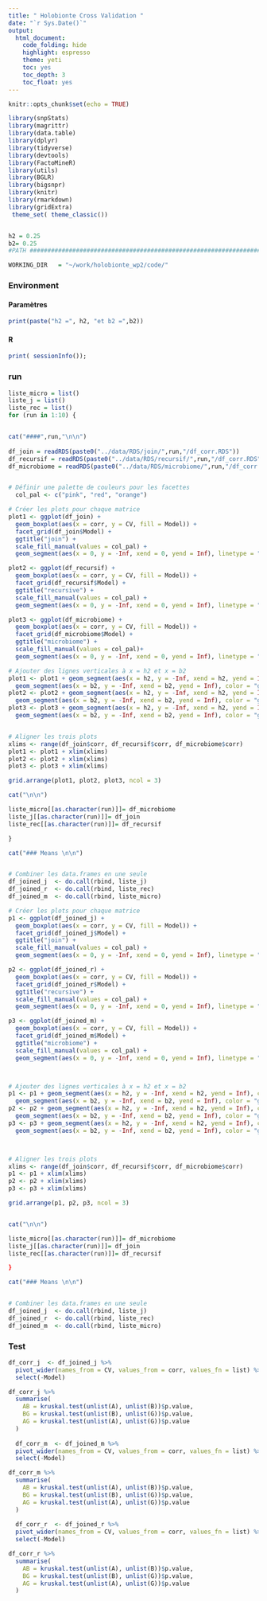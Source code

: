 ```yaml
---
title: " Holobionte Cross Validation "
date: "`r Sys.Date()`"
output:
  html_document:
    code_folding: hide
    highlight: espresso
    theme: yeti
    toc: yes
    toc_depth: 3
    toc_float: yes
---
```



```r
knitr::opts_chunk$set(echo = TRUE)
```

```r


library(snpStats)
library(magrittr)
library(data.table)
library(dplyr)
library(tidyverse)
library(devtools)
library(FactoMineR)
library(utils)
library(BGLR)
library(bigsnpr)
library(knitr)
library(rmarkdown)
library(gridExtra)
 theme_set( theme_classic())



```



[//]: # "Load the various chunks in the various files"
```r


h2 = 0.25
b2= 0.25
#PATH ##########################################################################

WORKING_DIR   = "~/work/holobionte_wp2/code/"
```



### Environment  {.tabset}

#### Paramètres

```r

print(paste("h2 =", h2, "et b2 =",b2))

```

#### R

```r
print( sessionInfo());

```

### run   {.tabset .tabset-fade}
``` r

liste_micro = list()
liste_j = list()
liste_rec = list()
for (run in 1:10) {


cat("####",run,"\n\n")
  
df_join = readRDS(paste0("../data/RDS/join/",run,"/df_corr.RDS"))
df_recursif = readRDS(paste0("../data/RDS/recursif/",run,"/df_corr.RDS"))
df_microbiome = readRDS(paste0("../data/RDS/microbiome/",run,"/df_corr.RDS"))


# Définir une palette de couleurs pour les facettes
  col_pal <- c("pink", "red", "orange")

# Créer les plots pour chaque matrice
plot1 <- ggplot(df_join) + 
  geom_boxplot(aes(x = corr, y = CV, fill = Model)) + 
  facet_grid(df_join$Model) +
  ggtitle("join") +
  scale_fill_manual(values = col_pal) + 
  geom_segment(aes(x = 0, y = -Inf, xend = 0, yend = Inf), linetype = "dashed")

plot2 <- ggplot(df_recursif) + 
  geom_boxplot(aes(x = corr, y = CV, fill = Model)) + 
  facet_grid(df_recursif$Model) +
  ggtitle("recursive") +
  scale_fill_manual(values = col_pal) +
  geom_segment(aes(x = 0, y = -Inf, xend = 0, yend = Inf), linetype = "dashed")

plot3 <- ggplot(df_microbiome) + 
  geom_boxplot(aes(x = corr, y = CV, fill = Model)) + 
  facet_grid(df_microbiome$Model) +
  ggtitle("microbiome") +
  scale_fill_manual(values = col_pal)+
  geom_segment(aes(x = 0, y = -Inf, xend = 0, yend = Inf), linetype = "dashed")

# Ajouter des lignes verticales à x = h2 et x = b2
plot1 <- plot1 + geom_segment(aes(x = h2, y = -Inf, xend = h2, yend = Inf), color = "blue") +
  geom_segment(aes(x = b2, y = -Inf, xend = b2, yend = Inf), color = "green")
plot2 <- plot2 + geom_segment(aes(x = h2, y = -Inf, xend = h2, yend = Inf), color = "blue") +
  geom_segment(aes(x = b2, y = -Inf, xend = b2, yend = Inf), color = "green")
plot3 <- plot3 + geom_segment(aes(x = h2, y = -Inf, xend = h2, yend = Inf), color = "blue") +
  geom_segment(aes(x = b2, y = -Inf, xend = b2, yend = Inf), color = "green")


# Aligner les trois plots
xlims <- range(df_join$corr, df_recursif$corr, df_microbiome$corr)
plot1 <- plot1 + xlim(xlims)
plot2 <- plot2 + xlim(xlims)
plot3 <- plot3 + xlim(xlims)

grid.arrange(plot1, plot2, plot3, ncol = 3)

cat("\n\n")

liste_micro[[as.character(run)]]= df_microbiome
liste_j[[as.character(run)]]= df_join
liste_rec[[as.character(run)]]= df_recursif

}

cat("### Means \n\n")


# Combiner les data.frames en une seule
df_joined_j  <- do.call(rbind, liste_j)
df_joined_r  <- do.call(rbind, liste_rec)
df_joined_m  <- do.call(rbind, liste_micro)

# Créer les plots pour chaque matrice
p1 <- ggplot(df_joined_j) + 
  geom_boxplot(aes(x = corr, y = CV, fill = Model)) + 
  facet_grid(df_joined_j$Model) +
  ggtitle("join") +
  scale_fill_manual(values = col_pal) + 
  geom_segment(aes(x = 0, y = -Inf, xend = 0, yend = Inf), linetype = "dashed")

p2 <- ggplot(df_joined_r) + 
  geom_boxplot(aes(x = corr, y = CV, fill = Model)) + 
  facet_grid(df_joined_r$Model) +
  ggtitle("recursive") +
  scale_fill_manual(values = col_pal) + 
  geom_segment(aes(x = 0, y = -Inf, xend = 0, yend = Inf), linetype = "dashed")

p3 <- ggplot(df_joined_m) + 
  geom_boxplot(aes(x = corr, y = CV, fill = Model)) + 
  facet_grid(df_joined_m$Model) +
  ggtitle("microbiome") +
  scale_fill_manual(values = col_pal) + 
  geom_segment(aes(x = 0, y = -Inf, xend = 0, yend = Inf), linetype = "dashed")



# Ajouter des lignes verticales à x = h2 et x = b2
p1 <- p1 + geom_segment(aes(x = h2, y = -Inf, xend = h2, yend = Inf), color = "blue") +
  geom_segment(aes(x = b2, y = -Inf, xend = b2, yend = Inf), color = "green")
p2 <- p2 + geom_segment(aes(x = h2, y = -Inf, xend = h2, yend = Inf), color = "blue") +
  geom_segment(aes(x = b2, y = -Inf, xend = b2, yend = Inf), color = "green")
p3 <- p3 + geom_segment(aes(x = h2, y = -Inf, xend = h2, yend = Inf), color = "blue") +
  geom_segment(aes(x = b2, y = -Inf, xend = b2, yend = Inf), color = "green")



# Aligner les trois plots
xlims <- range(df_join$corr, df_recursif$corr, df_microbiome$corr)
p1 <- p1 + xlim(xlims)
p2 <- p2 + xlim(xlims)
p3 <- p3 + xlim(xlims)

grid.arrange(p1, p2, p3, ncol = 3)


cat("\n\n")

liste_micro[[as.character(run)]]= df_microbiome
liste_j[[as.character(run)]]= df_join
liste_rec[[as.character(run)]]= df_recursif

}

cat("### Means \n\n")


# Combiner les data.frames en une seule
df_joined_j  <- do.call(rbind, liste_j)
df_joined_r  <- do.call(rbind, liste_rec)
df_joined_m  <- do.call(rbind, liste_micro)

```

### Test
```r


df_corr_j  <- df_joined_j %>%
  pivot_wider(names_from = CV, values_from = corr, values_fn = list) %>%
  select(-Model)

df_corr_j %>%
  summarise(
    AB = kruskal.test(unlist(A), unlist(B))$p.value,
    BG = kruskal.test(unlist(B), unlist(G))$p.value,
    AG = kruskal.test(unlist(A), unlist(G))$p.value
  )
 
  df_corr_m  <- df_joined_m %>%
  pivot_wider(names_from = CV, values_from = corr, values_fn = list) %>%
  select(-Model)

df_corr_m %>%
  summarise(
    AB = kruskal.test(unlist(A), unlist(B))$p.value,
    BG = kruskal.test(unlist(B), unlist(G))$p.value,
    AG = kruskal.test(unlist(A), unlist(G))$p.value
  )
  
  df_corr_r  <- df_joined_r %>%
  pivot_wider(names_from = CV, values_from = corr, values_fn = list) %>%
  select(-Model)

df_corr_r %>%
  summarise(
    AB = kruskal.test(unlist(A), unlist(B))$p.value,
    BG = kruskal.test(unlist(B), unlist(G))$p.value,
    AG = kruskal.test(unlist(A), unlist(G))$p.value
  )


```

